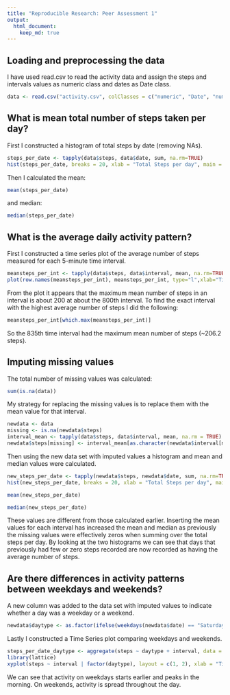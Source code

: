 ```yaml
---
title: "Reproducible Research: Peer Assessment 1"
output: 
  html_document:
    keep_md: true
---
```



## Loading and preprocessing the data

I have used read.csv to read the activity data and assign the steps and intervals values as numeric class and dates as Date class.

```r
data <- read.csv("activity.csv", colClasses = c("numeric", "Date", "numeric"), na.strings = "NA")
```

## What is mean total number of steps taken per day?

First I constructed a histogram of total steps by date (removing NAs).
```r
steps_per_date <- tapply(data$steps, data$date, sum, na.rm=TRUE)
hist(steps_per_date, breaks = 20, xlab = "Total Steps per day", main = "Steps per Day")
```

Then I calculated the mean:
```r
mean(steps_per_date)
```

and median:
```r
median(steps_per_date)
```

## What is the average daily activity pattern?

First I constructed a time series plot of the average number of steps measured for each 5-minute time interval.
```r
meansteps_per_int <- tapply(data$steps, data$interval, mean, na.rm=TRUE)
plot(row.names(meansteps_per_int), meansteps_per_int, type="l",xlab="Time (minutes)", ylab="Mean number of Steps per 5 minutes", main="Mean Number of Steps Throughout the Average Day")
```

From the plot it appears that the maximum mean number of steps in an interval is about 200 at about the 800th interval. To find the exact interval with the highest average number of steps I did the following:
```r
meansteps_per_int[which.max(meansteps_per_int)]
```

So the 835th time interval had the maximum mean number of steps (~206.2 steps).

## Imputing missing values

The total number of missing values was calculated:
```r
sum(is.na(data))
```

My strategy for replacing the missing values is to replace them with the mean value for that interval.
```r
newdata <- data
missing <- is.na(newdata$steps)
interval_mean <- tapply(data$steps, data$interval, mean, na.rm = TRUE)
newdata$steps[missing] <- interval_mean[as.character(newdata$interval[missing])]
```

Then using the new data set with imputed values a histogram and mean and median values were calculated.
```r
new_steps_per_date <- tapply(newdata$steps, newdata$date, sum, na.rm=TRUE)
hist(new_steps_per_date, breaks = 20, xlab = "Total Steps per day", main = "Steps per Day (with imputed values)")
```

```r
mean(new_steps_per_date)
```

```r
median(new_steps_per_date)
```

These values are different from those calculated earlier. Inserting the mean values for each interval has increased the mean and median as previously the missing values were effectively zeros when summing over the total steps per day.
By looking at the two histograms we can see that days that previously had few or zero steps recorded are now recorded as having the average number of steps.

## Are there differences in activity patterns between weekdays and weekends?

A new column was added to the data set with imputed values to indicate whether a day was a weekday or a weekend.
```r
newdata$daytype <- as.factor(ifelse(weekdays(newdata$date) == "Saturday" | weekdays(newdata$date) == "Sunday", "weekend", "weekday"))
```

Lastly I constructed a Time Series plot comparing weekdays and weekends.
```r
steps_per_date_daytype <- aggregate(steps ~ daytype + interval, data = newdata, FUN=mean)
library(lattice)
xyplot(steps ~ interval | factor(daytype), layout = c(1, 2), xlab = "Time (minutes)", ylab = "Mean number of Steps per 5 minutes", main = "Steps per Day by Day Type (with imputed values)", type="l", data = steps_per_date_daytype)
```

We can see that activity on weekdays starts earlier and peaks in the morning. On weekends, activity is spread throughout the day.